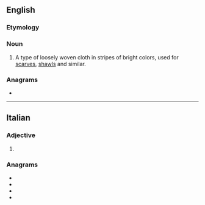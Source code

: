 {{also|Algerine}}
==English==

===Etymology===
{{suffix|Algiers|ine|lang=en}}

===Noun===
{{en-noun|-|s}}

# A type of loosely woven cloth in stripes of bright colors, used for [[scarf|scarves]], [[shawl]]s and similar.

===Anagrams===
* {{anagrams|en|lagerine}}

----

==Italian==

===Adjective===
{{head|it|adjective form}}

# {{feminine plural of|algerino|lang=it}}

===Anagrams===
* {{l|it|generali}}
* {{l|it|lagnerei}}
* {{l|it|laringee}}
* {{l|it|legnerai}}